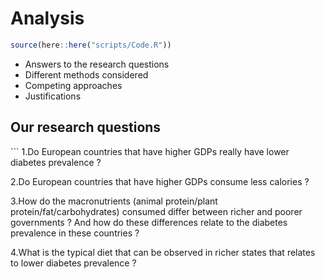 # Analysis

```r
source(here::here("scripts/Code.R"))
```

* Answers to the research questions
* Different methods considered
* Competing approaches
* Justifications

## Our research questions
```
1.Do European countries that have higher GDPs really have lower diabetes prevalence ?


2.Do European countries that have higher GDPs consume less calories ?


3.How do the macronutrients (animal protein/plant protein/fat/carbohydrates) consumed differ between richer and poorer governments ? And how do these differences relate to the diabetes prevalence in these countries ?


4.What is the typical diet that can be observed in richer states that relates to lower diabetes prevalence ?
